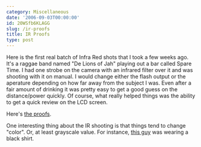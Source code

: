 ```yaml
---
category: Miscellaneous
date: '2006-09-03T00:00:00'
id: 20WSfb6KLAGG
slug: /ir-proofs
title: IR Proofs
type: post
---
```


Here is the first real batch of Infra Red shots that I took a few
weeks ago. It's a raggae band named "De Lions of Jah" playing out a
bar called Spare Time. I had one strobe on the camera with an
infrared filter over it and was shooting with it on manual. I would
change either the flash output or the aperature depending on how
far away from the subject I was. Even after a fair amount of
drinking it was pretty easy to get a good guess on the
distance/power quickly. Of course, what really helped things was
the ability to get a quick review on the LCD screen.

Here's
[the proofs](http://www.alanwsmith.com/proofs/de-lions-of-jah-2006-08-05).

One interesting thing about the IR shooting is that things tend to
change "color". Or, at least grayscale value. For instance,
[this guy](http://www.alanwsmith.com/proofs/de-lions-of-jah-2006-08-05/view/c/12)
was wearing a black shirt.